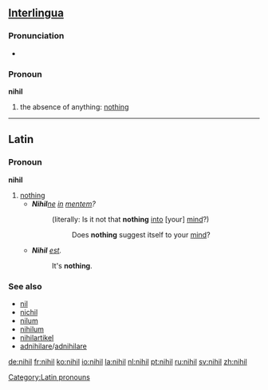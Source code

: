 ==[[Interlingua]]==

===Pronunciation===
* {{SAMPA|/"nihil/}}

===Pronoun===
'''nihil'''  {{context|Indefinite pronoun}}

# the absence of anything: [[nothing]]

----

==Latin==

===Pronoun===
'''nihil''' {{n}}  {{context|Indefinite pronoun}} {{indecl}}

# [[nothing]]
#* '''''Nihil'''[[-ne|ne]] [[in#Latin|in]] [[mens#Latin|mentem]]?''
#*: (literally: Is it not that '''nothing''' [[into]] [your] [[mind]]?)
#*:: Does '''nothing''' suggest itself to your [[mind]]?
#* '''''Nihil''' [[esse#Latin|est]].''
#*: It's '''nothing'''.

===See also===
* [[nil]]
* [[nichil]]
* [[nilum]]
* [[nihilum]]
* [[nihilartikel]]
* [[adnihilare]]/[[adnihilare]]

[[Category:Latin pronouns]]

[[de:nihil]]
[[fr:nihil]]
[[ko:nihil]]
[[io:nihil]]
[[la:nihil]]
[[nl:nihil]]
[[pt:nihil]]
[[ru:nihil]]
[[sv:nihil]]
[[zh:nihil]]